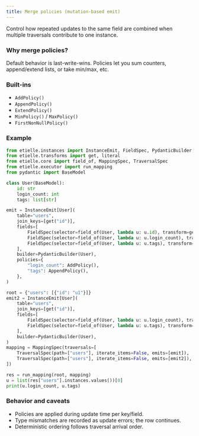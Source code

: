 ```yaml
---
title: Merge policies (mutation-based emit)
---
```


Control how repeated updates to the same field are combined when multiple traversals contribute to one instance.

### Why merge policies?

Default behavior is last-write-wins. Policies let you sum counters, append/extend lists, or take min/max, etc.

### Built-ins

- `AddPolicy()`
- `AppendPolicy()`
- `ExtendPolicy()`
- `MinPolicy()` / `MaxPolicy()`
- `FirstNonNullPolicy()`

### Example

``` python
from etielle.instances import InstanceEmit, FieldSpec, PydanticBuilder, AddPolicy, AppendPolicy
from etielle.transforms import get, literal
from etielle.core import field_of, MappingSpec, TraversalSpec
from etielle.executor import run_mapping
from pydantic import BaseModel

class User(BaseModel):
    id: str
    login_count: int
    tags: list[str]

emit = InstanceEmit[User](
    table="users",
    join_keys=[get("id")],
    fields=[
        FieldSpec(selector=field_of(User, lambda u: u.id), transform=get("id")),
        FieldSpec(selector=field_of(User, lambda u: u.login_count), transform=literal(1)),
        FieldSpec(selector=field_of(User, lambda u: u.tags), transform=literal("alpha")),
    ],
    builder=PydanticBuilder(User),
    policies={
        "login_count": AddPolicy(),
        "tags": AppendPolicy(),
    },
)

root = {"users": [{"id": "u1"}]}
emit2 = InstanceEmit[User](
    table="users",
    join_keys=[get("id")],
    fields=[
        FieldSpec(selector=field_of(User, lambda u: u.login_count), transform=literal(1)),
        FieldSpec(selector=field_of(User, lambda u: u.tags), transform=literal("beta")),
    ],
    builder=PydanticBuilder(User),
)
mapping = MappingSpec(traversals=[
    TraversalSpec(path=["users"], iterate_items=False, emits=[emit]),
    TraversalSpec(path=["users"], iterate_items=False, emits=[emit2]),
])

res = run_mapping(root, mapping)
u = list(res["users"].instances.values())[0]
print(u.login_count, u.tags)
```

### Behavior and caveats

- Policies are applied during update time per key/field.
- Type mismatches are recorded as update errors; the row continues.
- Deterministic ordering follows traversal arrival order.
